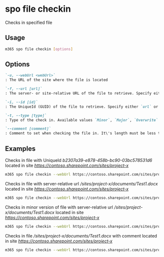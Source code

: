 
# spo file checkin

Checks in specified file

## Usage

```sh
m365 spo file checkin [options]
```

## Options

```md definition-list
`-u, --webUrl <webUrl>`
: The URL of the site where the file is located

`-f, --url [url]`
: The server- or site-relative URL of the file to retrieve. Specify either `url` or `id` but not both

`-i, --id [id]`
: The UniqueId (GUID) of the file to retrieve. Specify either `url` or `id` but not both

`-t, --type [type]`
: Type of the check in. Available values `Minor`, `Major`, `Overwrite`. Default is Major

`--comment [comment]`
: Comment to set when checking the file in. It\'s length must be less than 1024 letters. Default is empty string
```

<Global />

## Examples

Checks in file with UniqueId _b2307a39-e878-458b-bc90-03bc578531d6_ located in site _https://contoso.sharepoint.com/sites/project-x_

```sh
m365 spo file checkin --webUrl https://contoso.sharepoint.com/sites/project-x --id 'b2307a39-e878-458b-bc90-03bc578531d6'
```

Checks in file with server-relative url _/sites/project-x/documents/Test1.docx_ located in site _https://contoso.sharepoint.com/sites/project-x_

```sh
m365 spo file checkin --webUrl https://contoso.sharepoint.com/sites/project-x --url '/sites/project-x/documents/Test1.docx'
```

Checks in minor version of file with server-relative url _/sites/project-x/documents/Test1.docx_ located in site _https://contoso.sharepoint.com/sites/project-x_

```sh
m365 spo file checkin --webUrl https://contoso.sharepoint.com/sites/project-x --url '/sites/project-x/documents/Test1.docx' --type Minor
```

Checks in file _/sites/project-x/documents/Test1.docx_ with comment located in site _https://contoso.sharepoint.com/sites/project-x_

```sh
m365 spo file checkin --webUrl https://contoso.sharepoint.com/sites/project-x --url '/sites/project-x/documents/Test1.docx' --comment 'approved'
```
